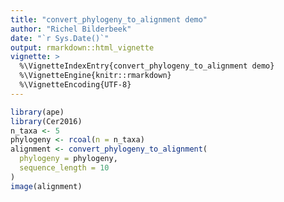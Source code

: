 ```yaml
---
title: "convert_phylogeny_to_alignment demo"
author: "Richel Bilderbeek"
date: "`r Sys.Date()`"
output: rmarkdown::html_vignette
vignette: >
  %\VignetteIndexEntry{convert_phylogeny_to_alignment demo}
  %\VignetteEngine{knitr::rmarkdown}
  %\VignetteEncoding{UTF-8}
---
```



```r
library(ape)
library(Cer2016)
n_taxa <- 5
phylogeny <- rcoal(n = n_taxa)
alignment <- convert_phylogeny_to_alignment(
  phylogeny = phylogeny,
  sequence_length = 10
)
image(alignment)
```
